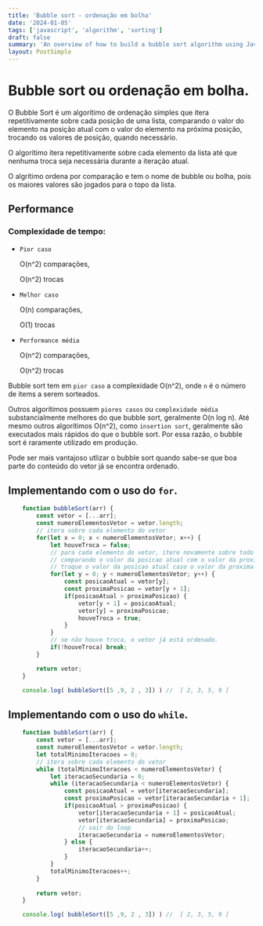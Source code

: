 ```yaml
---
title: 'Bubble sort - ordenação em bolha'
date: '2024-01-05'
tags: ['javascript', 'algorithm', 'sorting']
draft: false
summary: 'An overview of how to build a bubble sort algorithm using Javascript for portuguese speakers'
layout: PostSimple
---
```


# Bubble sort ou ordenação em bolha.


O Bubble Sort é um algorítimo de ordenação simples que itera repetitivamente sobre cada posição de uma lista, comparando o valor do elemento na posição atual com o valor do elemento 
na próxima posição, trocando os valores de posição, quando necessário. 

O algorítimo itera repetitivamente sobre cada elemento da lista até que nenhuma troca seja necessária durante a iteração atual.

O algrítimo ordena por comparação e tem o nome de bubble ou bolha, pois os maiores valores são jogados para o topo da lista.


## Performance

### Complexidade de tempo:

- `Pior caso`

    O(n^2) comparações, 

    O(n^2) trocas

- `Melhor caso`

    O(n) comparações, 

    O(1) trocas

- `Performance média`

    O(n^2) comparações, 

    O(n^2) trocas


Bubble sort tem em `pior caso` a complexidade O(n^2), onde `n` é o número de items a serem sorteados.

Outros algorítimos possuem `piores casos` ou `complexidade média` substancialmente melhores do que bubble sort, geralmente O(n log n). Até mesmo outros algorítimos O(n^2), 
como `insertion sort`, geralmente são executados mais rápidos do que o bubble sort. Por essa razão, o bubble sort é raramente utilizado em produção.

Pode ser mais vantajoso utlizar o bubble sort quando sabe-se que boa parte do conteúdo do vetor já se encontra ordenado.

## Implementando com o uso do `for`.

```javascript
    function bubbleSort(arr) {
        const vetor = [...arr];
        const numeroElementosVetor = vetor.length;
        // itera sobre cada elemento do vetor
        for(let x = 0; x < numeroElementosVetor; x++) {
            let houveTroca = false;
            // para cada elemento do vetor, itere novamente sobre todo o vetor,
            // comparando o valor da posicao atual com o valor da proxima posicao.
            // troque o valor da posicao atual caso o valor da proxima posicao seja maior que o valor atual.
            for(let y = 0; y < numeroElementosVetor; y++) {
                const posicaoAtual = vetor[y];
                const proximaPosicao = vetor[y + 1];
                if(posicaoAtual > proximaPosicao) {
                    vetor[y + 1] = posicaoAtual;
                    vetor[y] = proximaPosicao;
                    houveTroca = true;
                }
            }
            // se não houve troca, o vetor já está ordenado.
            if(!houveTroca) break;
        }

        return vetor;
    }

    console.log( bubbleSort([5 ,9, 2 , 3]) ) //  [ 2, 3, 5, 9 ]

```

## Implementando com o uso do `while`.

```javascript
    function bubbleSort(arr) {
        const vetor = [...arr];
        const numeroElementosVetor = vetor.length;
        let totalMinimoIteracoes = 0;
        // itera sobre cada elemento do vetor
        while (totalMinimoIteracoes < numeroElementosVetor) {
            let iteracaoSecundaria = 0;
            while (iteracaoSecundaria < numeroElementosVetor) {
                const posicaoAtual = vetor[iteracaoSecundaria];
                const proximaPosicao = vetor[iteracaoSecundaria + 1];
                if(posicaoAtual > proximaPosicao) {
                    vetor[iteracaoSecundaria + 1] = posicaoAtual;
                    vetor[iteracaoSecundaria] = proximaPosicao;
                    // sair do loop
                    iteracaoSecundaria = numeroElementosVetor;
                } else {
                    iteracaoSecundaria++;
                }
            }
            totalMinimoIteracoes++;
        }
        
        return vetor;
    }

    console.log( bubbleSort([5 ,9, 2 , 3]) ) //  [ 2, 3, 5, 9 ]
```